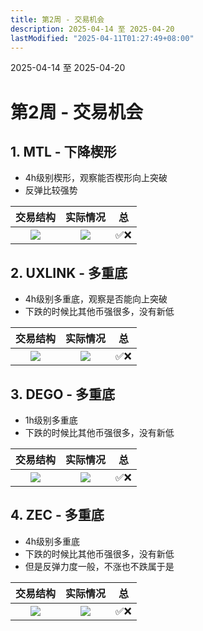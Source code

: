 ```yaml
---
title: 第2周 - 交易机会
description: 2025-04-14 至 2025-04-20
lastModified: "2025-04-11T01:27:49+08:00"
---
```



<Aside type="note" title="日期">
  2025-04-14 至 2025-04-20
</Aside>

# 第2周 - 交易机会

## 1. MTL - 下降楔形
- 4h级别楔形，观察能否楔形向上突破
- 反弹比较强势

| **交易结构** | **实际情况** | **总** |
|:-----------:|:------------:|:------------:|
| ![](https://wikijs.s3.bitiful.net/web/20250409232449461.png) | ![](https://wikijs.s3.bitiful.net/web/20250409235208133.png) |✅❌|

## 2. UXLINK - 多重底 
- 4h级别多重底，观察是否能向上突破
- 下跌的时候比其他币强很多，没有新低

| **交易结构** | **实际情况** | **总** |
|:-----------:|:------------:|:------------:|
| ![](https://wikijs.s3.bitiful.net/web/20250409233946938.png) | ![](https://wikijs.s3.bitiful.net/web/20250409235208133.png) |✅❌|

## 3. DEGO - 多重底 
- 1h级别多重底
- 下跌的时候比其他币强很多，没有新低

| **交易结构** | **实际情况** | **总** |
|:-----------:|:------------:|:------------:|
| ![](https://wikijs.s3.bitiful.net/web/20250409234535471.png) | ![](https://wikijs.s3.bitiful.net/web/20250409235208133.png)|✅❌|

## 4. ZEC - 多重底 
- 4h级别多重底
- 下跌的时候比其他币强很多，没有新低
- 但是反弹力度一般，不涨也不跌属于是

| **交易结构** | **实际情况** | **总** |
|:-----------:|:------------:|:------------:|
| ![](https://wikijs.s3.bitiful.net/web/20250409234805164.png) | ![](https://wikijs.s3.bitiful.net/web/20250409235208133.png) |✅❌| 